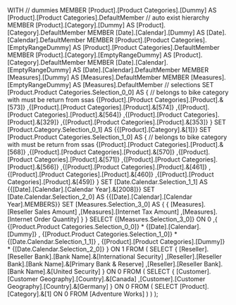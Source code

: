 WITH 
  // dummies
  MEMBER [Product].[Product Categories].[Dummy] AS 
    [Product].[Product Categories].DefaultMember 
  // auto exist hierarchy
  MEMBER [Product].[Category].[Dummy] AS 
    [Product].[Category].DefaultMember 
  MEMBER [Date].[Calendar].[Dummy] AS 
    [Date].[Calendar].DefaultMember 
  MEMBER [Product].[Product Categories].[EmptyRangeDummy] AS 
    [Product].[Product Categories].DefaultMember 
  MEMBER [Product].[Category].[EmptyRangeDummy] AS 
    [Product].[Category].DefaultMember 
  MEMBER [Date].[Calendar].[EmptyRangeDummy] AS 
    [Date].[Calendar].DefaultMember 
  MEMBER [Measures].[Dummy] AS 
    [Measures].DefaultMember 
  MEMBER [Measures].[EmptyRangeDummy] AS 
    [Measures].DefaultMember 
  // selections
  SET [Product.Product Categories.Selection_0_0] AS 
    {
      // belongs to bike category with must be return from ssas
      {[Product].[Product Categories].[Product].&[573]}
     ,{[Product].[Product Categories].[Product].&[574]}
     ,{[Product].[Product Categories].[Product].&[564]}
     ,{[Product].[Product Categories].[Product].&[329]}
     ,{[Product].[Product Categories].[Product].&[353]}
    } 
  SET [Product.Category.Selection_0_1] AS 
    {{[Product].[Category].&[1]}} 
  SET [Product.Product Categories.Selection_1_0] AS 
    {
      // belongs to bike category with must be return from ssas
      {[Product].[Product Categories].[Product].&[568]}
     ,{[Product].[Product Categories].[Product].&[570]}
     ,{[Product].[Product Categories].[Product].&[571]}
     ,{[Product].[Product Categories].[Product].&[566]}
     ,{[Product].[Product Categories].[Product].&[461]}
     ,{[Product].[Product Categories].[Product].&[460]}
     ,{[Product].[Product Categories].[Product].&[459]}
    } 
  SET [Date.Calendar.Selection_1_1] AS 
    {{[Date].[Calendar].[Calendar Year].&[2008]}} 
  SET [Date.Calendar.Selection_2_0] AS 
    {{[Date].[Calendar].[Calendar Year].MEMBERS}} 
  SET [Measures.Selection_3_0] AS 
    {
      {
        [Measures].[Reseller Sales Amount]
       ,[Measures].[Internet Tax Amount]
       ,[Measures].[Internet Order Quantity]
      }
    } 
SELECT 
  {[Measures.Selection_3_0]} ON 0
 ,{
      {[Product.Product Categories.Selection_0_0]}
    * 
      {[Date].[Calendar].[Dummy]}
   ,
      {[Product.Product Categories.Selection_1_0]}
    * 
      {[Date.Calendar.Selection_1_1]}
   ,
      {[Product].[Product Categories].[Dummy]}
    * 
      {[Date.Calendar.Selection_2_0]}
  } ON 1
FROM 
(
  SELECT 
    {
      [Reseller].[Reseller Bank].[Bank Name].&[International Security]
     ,[Reseller].[Reseller Bank].[Bank Name].&[Primary Bank & Reserve]
     ,[Reseller].[Reseller Bank].[Bank Name].&[United Security]
    } ON 0
  FROM 
  (
    SELECT 
      {
        [Customer].[Customer Geography].[Country].&[Canada]
       ,[Customer].[Customer Geography].[Country].&[Germany]
      } ON 0
    FROM 
    (
      SELECT 
        [Product].[Category].&[1] ON 0
      FROM [Adventure Works]
    )
  )
);